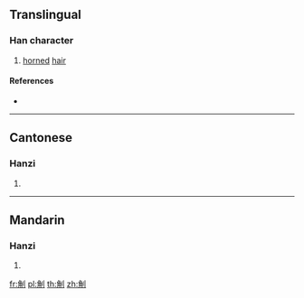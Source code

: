 ==Translingual==

===Han character===
{{Han char|rn=18|rad=刀|as=07|sn=9|four=|canj=NBLN|ids=⿰角刂}}

# [[horned]] [[hair]]

====References====
* {{Han ref|kx=0140.220|hdz=10342.140|uh=34E9|ud=13545}}

----

==Cantonese==

===Hanzi===
{{yue-hanzi|jyut=[[fan3]], [[hin2]], [[hyun1]]|y=fan3, hin2, hyun1}}

# {{defn|lang=yue|sort=刀07}}

----

==Mandarin==

===Hanzi===
{{cmn-hanzi|pin=[[xuān]] ([[xuan1]])|wg=hsüan<sup>1</sup>}}

# {{defn|lang=cmn|sort=刀07}}

[[fr:㓩]]
[[pl:㓩]]
[[th:㓩]]
[[zh:㓩]]